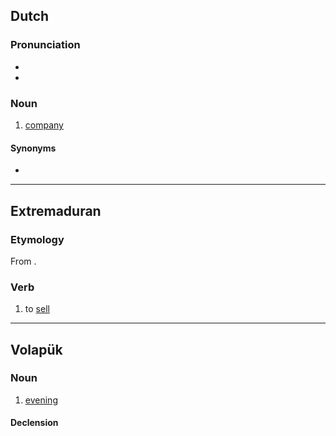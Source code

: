 ==Dutch==

===Pronunciation===
* {{audio|nl|Nl-vendel.ogg|Audio}}
* {{rhymes|nl|ɛndəl}}

===Noun===
{{nl-noun|?|-s|pl2=-@en|vendeltje}}

# {{lb|nl|obsolete|military}} [[company]]

====Synonyms====
* {{l|nl|compagnie}}

----

==Extremaduran==

===Etymology===
From {{inh|ext|la|vēndō|vēndere}}.

===Verb===
{{head|ext|verb}}

# to [[sell]]

----

==Volapük==

===Noun===
{{vo-noun}}

# [[evening]]

====Declension====
{{vo-decl-noun}}
